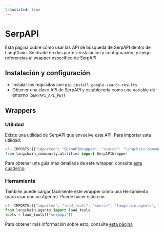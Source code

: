 ```yaml
---
translated: true
---
```


# SerpAPI

Esta página cubre cómo usar las API de búsqueda de SerpAPI dentro de LangChain.
Se divide en dos partes: instalación y configuración, y luego referencias al wrapper específico de SerpAPI.

## Instalación y configuración

- Instalar los requisitos con `pip install google-search-results`
- Obtener una clave API de SerpAPI y establecerla como una variable de entorno (`SERPAPI_API_KEY`)

## Wrappers

### Utilidad

Existe una utilidad de SerpAPI que envuelve esta API. Para importar esta utilidad:

```python
<!--IMPORTS:[{"imported": "SerpAPIWrapper", "source": "langchain_community.utilities", "docs": "https://api.python.langchain.com/en/latest/utilities/langchain_community.utilities.serpapi.SerpAPIWrapper.html", "title": "SerpAPI"}]-->
from langchain_community.utilities import SerpAPIWrapper
```

Para obtener una guía más detallada de este wrapper, consulte [este cuaderno](/docs/integrations/tools/serpapi).

### Herramienta

También puede cargar fácilmente este wrapper como una Herramienta (para usar con un Agente).
Puede hacer esto con:

```python
<!--IMPORTS:[{"imported": "load_tools", "source": "langchain.agents", "docs": "https://api.python.langchain.com/en/latest/agent_toolkits/langchain_community.agent_toolkits.load_tools.load_tools.html", "title": "SerpAPI"}]-->
from langchain.agents import load_tools
tools = load_tools(["serpapi"])
```

Para obtener más información sobre esto, consulte [esta página](/docs/modules/tools)
